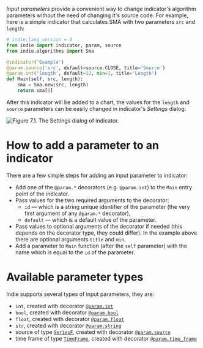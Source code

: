 _Input parameters_ provide a convenient way to change indicator's algorithm parameters without the need of changing it's
source code. For example, here is a simple indicator that calculates SMA with two parameters `src` and `length`:

```py
# indie:lang_version = 4
from indie import indicator, param, source
from indie.algorithms import Sma

@indicator('Example')
@param.source('src', default=source.CLOSE, title='Source')
@param.int('length', default=12, min=1, title='Length')
def Main(self, src, length):
    sma = Sma.new(src, length)
    return sma[0]
```

After this indicator will be added to a chart, the values for the `length` and `source` parameters can be easily changed
in indicator's _Settings_ dialog:

![Figure 7.1. The Settings dialog of indicator.](/images/indie/Input-parameters/01-Settings_dialog.png)

# How to add a parameter to an indicator

There are a few simple steps for adding an input parameter to indicator:

- Add one of the `@param.*` decorators (e.g. `@param.int`) to the `Main` entry point of the indicator.
- Pass values for the two required arguments to the decorator:
  - `id` — which is a string unique identifier of the parameter (the very first argument of any `@param.*` decorator),
  - `default` — which is a default value of the parameter.
- Pass values to optional arguments of the decorator if needed (this depends on the decorator type, they
  could differ). In the example above there are optional arguments `title` and `min`.
- Add a parameter to `Main` function (after the `self` parameter) with the name which is equal to the `id` of the
  parameter.

# Available parameter types

Indie supports several types of input parameters, they are:

- `int`, created with decorator [`@param.int`](Library-reference#decor_param_int)
- `bool`, created with decorator [`@param.bool`](Library-reference#decor_param_bool)
- `float`, created with decorator [`@param.float`](Library-reference#decor_param_float)
- `str`, created with decorator [`@param.string`](Library-reference#decor_param_string)
- source of type [`SeriesF`](Library-reference#class_SeriesF), created with decorator [`@param.source`](Library-reference#decor_param_source)
- time frame of type [`TimeFrame`](Library-reference#class_TimeFrame), created with decorator [`@param.time_frame`](Library-reference#decor_param_time_frame)
